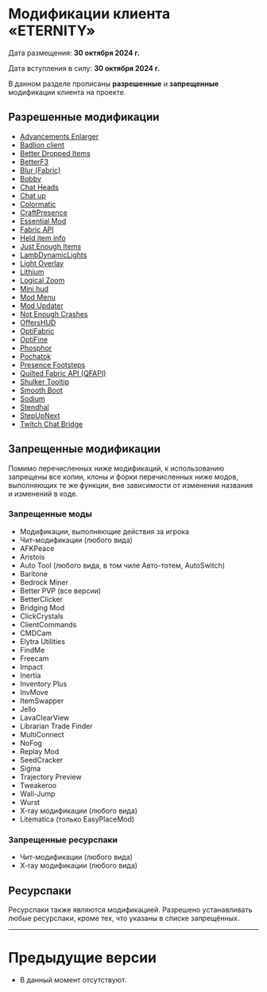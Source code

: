 # Модификации клиента «ETERNITY»

Дата размещения: **30 октября 2024 г.** 

Дата вступления в силу: **30 октября 2024 г.** 

В данном разделе прописаны **разрешенные** и **запрещенные** модификации клиента на проекте.

## Разрешенные модификации

- [Advancements Enlarger](https://www.curseforge.com/minecraft/mc-mods/advancements-enlarger)
- [Badlion client](https://client.badlion.net/)
- [Better Dropped Items](https://www.curseforge.com/minecraft/mc-mods/better-dropped-items)
- [BetterF3](https://www.curseforge.com/minecraft/mc-mods/betterf3)
- [Blur (Fabric)](https://www.curseforge.com/minecraft/mc-mods/blur-fabric)
- [Bobby](https://www.curseforge.com/minecraft/mc-mods/bobby)
- [Chat Heads](https://www.curseforge.com/minecraft/mc-mods/chat-heads)
- [Chat up](https://www.curseforge.com/minecraft/mc-mods/chat-up)
- [Colormatic](https://www.curseforge.com/minecraft/mc-mods/colormatic)
- [CraftPresence](https://www.curseforge.com/minecraft/mc-mods/craftpresence)
- [Essential Mod](https://www.curseforge.com/minecraft/mc-mods/essential-mod)
- [Fabric API](https://www.curseforge.com/minecraft/mc-mods/fabric-api)
- [Held item info](https://www.curseforge.com/minecraft/mc-mods/held-item-info)
- [Just Enough Items](https://www.curseforge.com/minecraft/mc-mods/jei)
- [LambDynamicLights](https://www.curseforge.com/minecraft/mc-mods/lambdynamiclights)
- [Light Overlay](https://www.curseforge.com/minecraft/mc-mods/light-overlay)
- [Lithium](https://www.curseforge.com/minecraft/mc-mods/lithium)
- [Logical Zoom](https://www.curseforge.com/minecraft/mc-mods/logical-zoom)
- [Mini hud](https://www.curseforge.com/minecraft/mc-mods/minihud)
- [Mod Menu](https://www.curseforge.com/minecraft/mc-mods/modmenu)
- [Mod Updater](https://www.curseforge.com/minecraft/mc-mods/minecraft-mod-updater)
- [Not Enough Crashes](https://www.curseforge.com/minecraft/mc-mods/not-enough-crashes-forge)
- [OffersHUD](https://www.curseforge.com/minecraft/mc-mods/offershud)
- [OptiFabric](https://www.curseforge.com/minecraft/mc-mods/optifabric)
- [OptiFine](https://optifine.net/home)
- [Phosphor](https://www.curseforge.com/minecraft/mc-mods/phosphor)
- [Pochatok](https://modrinth.com/mod/pochatok)
- [Presence Footsteps](https://www.curseforge.com/minecraft/mc-mods/presence-footsteps)
- [Quilted Fabric API (QFAPI)](https://www.curseforge.com/minecraft/mc-mods/qsl)
- [Shulker Tooltip](https://www.curseforge.com/minecraft/mc-mods/shulker-tooltip)
- [Smooth Boot](https://www.curseforge.com/minecraft/mc-mods/smooth-boot)
- [Sodium](https://www.curseforge.com/minecraft/mc-mods/sodium)
- [Stendhal](https://www.curseforge.com/minecraft/mc-mods/stendhal)
- [StepUpNext](https://www.curseforge.com/minecraft/mc-mods/stepupnext)
- [Twitch Chat Bridge](https://www.curseforge.com/minecraft/mc-mods/twitch-chat)

## Запрещенные модификации

Помимо перечисленных ниже модификаций, к использованию запрещены все копии, клоны и форки перечисленных ниже модов, выполняющих те же функции, вне зависимости от изменения названия и изменений в коде.

### Запрещенные моды

- Модификации, выполняющие действия за игрока
- Чит-модификации (любого вида)
- AFKPeace
- Aristois
- Auto Tool (любого вида, в том чиле Авто-тотем, AutoSwitch)
- Baritone
- Bedrock Miner
- Better PVP (все версии)
- BetterClicker
- Bridging Mod
- ClickCrystals
- ClientCommands
- CMDCam
- Elytra Utilities
- FindMe
- Freecam
- Impact
- Inertia
- Inventory Plus
- InvMove
- ItemSwapper
- Jello
- LavaClearView
- Librarian Trade Finder
- MultiConnect
- NoFog
- Replay Mod
- SeedCracker
- Sigma
- Trajectory Preview
- Tweakeroo
- Wall-Jump
- Wurst
- X-ray модификации (любого вида)
- Litematica (только EasyPlaceMod)

### Запрещенные ресурспаки

- Чит-модификации (любого вида)
- X-ray модификации (любого вида)

## Ресурспаки

Ресурспаки также являются модификацией. Разрешено устанавливать любые ресурспаки, кроме тех, что указаны в списке запрещённых.

--------
# Предыдущие версии

- В данный момент отсутствуют.